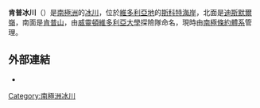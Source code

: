 {{coord|78|18|S|162|54|E|source:GNIS|display=title}}

'''肯普冰川'''（{{lang-en|Kempe Glacier}}）是[[南極洲|南極洲]]的[[冰川|冰川]]，位於[[維多利亞地|維多利亞地]]的[[斯科特海岸|斯科特海岸]]，北面是[[迪斯默爾嶺|迪斯默爾嶺]]，南面是[[肯普山|肯普山]]，由[[威靈頓維多利亞大學|威靈頓維多利亞大學]]探險隊命名，現時由[[南極條約體系|南極條約體系]]管理。

==外部連結==
*{{cite gnis | type = antarid | id = 7846| name = Kempe Glacier | accessdate = 2013-04-23}}

{{DEFAULTSORT:Kempe Glacier}}
[[Category:南極洲冰川|Category:南極洲冰川]]


{{ScottCoast-geo-stub}}